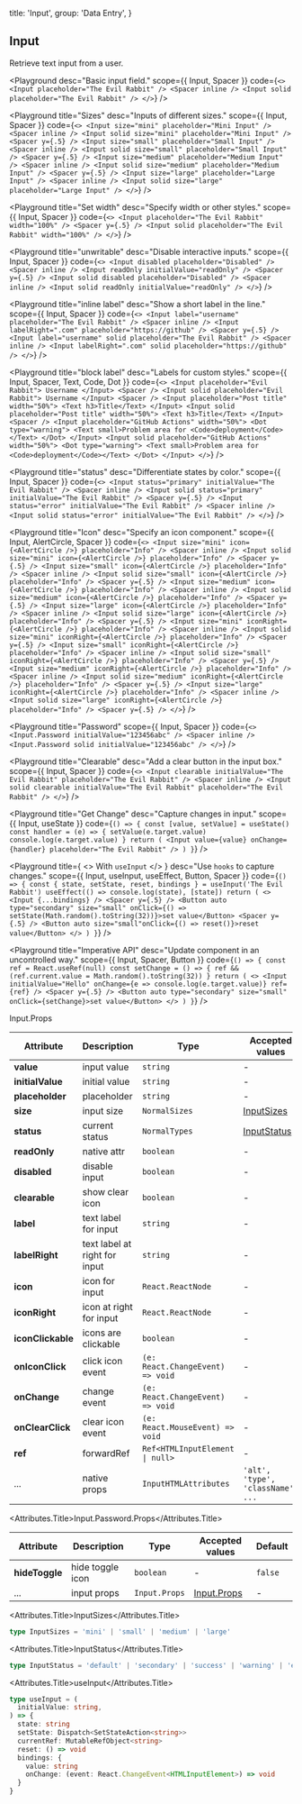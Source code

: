 
  title: 'Input',
  group: 'Data Entry',
}

## Input

Retrieve text input from a user.

<Playground
  desc="Basic input field."
  scope={{ Input, Spacer }}
  code={`
<>
  <Input placeholder="The Evil Rabbit" />
  <Spacer inline />
  <Input solid placeholder="The Evil Rabbit" />
</>
`}
/>

<Playground
  title="Sizes"
  desc="Inputs of different sizes."
  scope={{ Input, Spacer }}
  code={`
<>
  <Input size="mini" placeholder="Mini Input" />
  <Spacer inline />
  <Input solid size="mini" placeholder="Mini Input" />
  <Spacer y={.5} />
  <Input size="small" placeholder="Small Input" />
  <Spacer inline />
  <Input solid size="small" placeholder="Small Input" />
  <Spacer y={.5} />
  <Input size="medium" placeholder="Medium Input" />
  <Spacer inline />
  <Input solid size="medium" placeholder="Medium Input" />
  <Spacer y={.5} />
  <Input size="large" placeholder="Large Input" />
  <Spacer inline />
  <Input solid size="large" placeholder="Large Input" />
</>
`}
/>

<Playground
  title="Set width"
  desc="Specify width or other styles."
  scope={{ Input, Spacer }}
  code={`
<>
  <Input placeholder="The Evil Rabbit" width="100%" /> <Spacer y={.5} />
  <Input solid placeholder="The Evil Rabbit" width="100%" />
</>
`}
/>

<Playground
  title="unwritable"
  desc="Disable interactive inputs."
  scope={{ Input, Spacer }}
  code={`
<>
  <Input disabled placeholder="Disabled" />
  <Spacer inline />
  <Input readOnly initialValue="readOnly" />
  <Spacer y={.5} />
  <Input solid disabled placeholder="Disabled" />
  <Spacer inline />
  <Input solid readOnly initialValue="readOnly" />
</>
`}
/>

<Playground
  title="inline label"
  desc="Show a short label in the line."
  scope={{ Input, Spacer }}
  code={`
<>
  <Input label="username" placeholder="The Evil Rabbit" />
  <Spacer inline />
  <Input labelRight=".com" placeholder="https://github" />
  <Spacer y={.5} />
  <Input label="username" solid placeholder="The Evil Rabbit" />
  <Spacer inline />
  <Input labelRight=".com" solid placeholder="https://github" />
</>
`}
/>

<Playground
  title="block label"
  desc="Labels for custom styles."
  scope={{ Input, Spacer, Text, Code, Dot }}
  code={`
<>
  <Input placeholder="Evil Rabbit">
    Username
  </Input>
  <Spacer />
  <Input solid placeholder="Evil Rabbit">
    Username
  </Input>
  <Spacer />
  <Input placeholder="Post title" width="50%">
    <Text h3>Title</Text>
  </Input>
  <Input solid placeholder="Post title" width="50%">
    <Text h3>Title</Text>
  </Input>
  <Spacer />
  <Input placeholder="GitHub Actions" width="50%">
    <Dot type="warning">
      <Text small>Problem area for <Code>deployment</Code></Text>
    </Dot>
  </Input>
  <Input solid placeholder="GitHub Actions" width="50%">
    <Dot type="warning">
      <Text small>Problem area for <Code>deployment</Code></Text>
    </Dot>
  </Input>
</>
`}
/>

<Playground
  title="status"
  desc="Differentiate states by color."
  scope={{ Input, Spacer }}
  code={`
<>
  <Input status="primary" initialValue="The Evil Rabbit" />
  <Spacer inline />
  <Input solid status="primary" initialValue="The Evil Rabbit" />
  <Spacer y={.5} />
  <Input status="error" initialValue="The Evil Rabbit" />
  <Spacer inline />
  <Input solid status="error" initialValue="The Evil Rabbit" />
</>
`}
/>

<Playground
  title="Icon"
  desc="Specify an icon component."
  scope={{ Input, AlertCircle, Spacer }}
  code={`
<>
  <Input size="mini" icon={<AlertCircle />} placeholder="Info" />
  <Spacer inline />
  <Input solid size="mini" icon={<AlertCircle />} placeholder="Info" />
  <Spacer y={.5} />
  <Input size="small" icon={<AlertCircle />} placeholder="Info" />
  <Spacer inline />
  <Input solid size="small" icon={<AlertCircle />} placeholder="Info" />
  <Spacer y={.5} />
  <Input size="medium" icon={<AlertCircle />} placeholder="Info" />
  <Spacer inline />
  <Input solid size="medium" icon={<AlertCircle />} placeholder="Info" />
  <Spacer y={.5} />
  <Input size="large" icon={<AlertCircle />} placeholder="Info" />
  <Spacer inline />
  <Input solid size="large" icon={<AlertCircle />} placeholder="Info" />
  <Spacer y={.5} />
  <Input size="mini" iconRight={<AlertCircle />} placeholder="Info" />
  <Spacer inline />
  <Input solid size="mini" iconRight={<AlertCircle />} placeholder="Info" />
  <Spacer y={.5} />
  <Input size="small" iconRight={<AlertCircle />} placeholder="Info" />
  <Spacer inline />
  <Input solid size="small" iconRight={<AlertCircle />} placeholder="Info" />
  <Spacer y={.5} />
  <Input size="medium" iconRight={<AlertCircle />} placeholder="Info" />
  <Spacer inline />
  <Input solid size="medium" iconRight={<AlertCircle />} placeholder="Info" />
  <Spacer y={.5} />
  <Input size="large" iconRight={<AlertCircle />} placeholder="Info" />
  <Spacer inline />
  <Input solid size="large" iconRight={<AlertCircle />} placeholder="Info" />
  <Spacer y={.5} />
</>
`}
/>

<Playground
  title="Password"
  scope={{ Input, Spacer }}
  code={`
<>
  <Input.Password initialValue="123456abc" />
  <Spacer inline />
  <Input.Password solid initialValue="123456abc" />
</>
`}
/>

<Playground
  title="Clearable"
  desc="Add a clear button in the input box."
  scope={{ Input, Spacer }}
  code={`
<>
  <Input clearable initialValue="The Evil Rabbit" placeholder="The Evil Rabbit" />
  <Spacer inline />
  <Input solid clearable initialValue="The Evil Rabbit" placeholder="The Evil Rabbit" />
</>
`}
/>

<Playground
  title="Get Change"
  desc="Capture changes in input."
  scope={{ Input, useState }}
  code={`
() => {
  const [value, setValue] = useState()
  const handler = (e) => {
    setValue(e.target.value)
    console.log(e.target.value)
  }
  return (
    <Input value={value} onChange={handler} placeholder="The Evil Rabbit" />
  )
}
`}
/>

<Playground
  title={
    <>
      With <Code>useInput</Code>
    </>
  }
  desc="Use `hooks` to capture changes."
  scope={{ Input, useInput, useEffect, Button, Spacer }}
  code={`
() => {
  const { state, setState, reset, bindings } = useInput('The Evil Rabbit')
  useEffect(() => console.log(state), [state])
  return (
    <>
      <Input {...bindings} />
      <Spacer y={.5} />
      <Button auto type="secondary" size="small"
        onClick={() => setState(Math.random().toString(32))}>set value</Button>
      <Spacer y={.5} />
      <Button auto size="small"onClick={() => reset()}>reset value</Button>
    </>
  )
}
`}
/>

<Playground
  title="Imperative API"
  desc="Update component in an uncontrolled way."
  scope={{ Input, Spacer, Button }}
  code={`
() => {
  const ref = React.useRef(null)
  const setChange = () => {
    ref && (ref.current.value = Math.random().toString(32))
  }
  return (
    <>
      <Input initialValue="Hello" onChange={e => console.log(e.target.value)} ref={ref} />
      <Spacer y={.5} />
      <Button auto type="secondary" size="small"
        onClick={setChange}>set value</Button>
    </>
  )
}
`}
/>

<Attributes edit="/pages/en-us/components/input.mdx">
<Attributes.Title>Input.Props</Attributes.Title>

| Attribute         | Description                   | Type                                           | Accepted values                   | Default   |
| ----------------- | ----------------------------- | ---------------------------------------------- | --------------------------------- | --------- |
| **value**         | input value                   | `string`                                       | -                                 | -         |
| **initialValue**  | initial value                 | `string`                                       | -                                 | -         |
| **placeholder**   | placeholder                   | `string`                                       | -                                 | -         |
| **size**          | input size                    | `NormalSizes`                                  | [InputSizes](#inputsizes)         | `medium`  |
| **status**        | current status                | `NormalTypes`                                  | [InputStatus](#inputstatus)       | `default` |
| **readOnly**      | native attr                   | `boolean`                                      | -                                 | `false`   |
| **disabled**      | disable input                 | `boolean`                                      | -                                 | `false`   |
| **clearable**     | show clear icon               | `boolean`                                      | -                                 | `false`   |
| **label**         | text label for input          | `string`                                       | -                                 | -         |
| **labelRight**    | text label at right for input | `string`                                       | -                                 | -         |
| **icon**          | icon for input                | `React.ReactNode`                              | -                                 | -         |
| **iconRight**     | icon at right for input       | `React.ReactNode`                              | -                                 | -         |
| **iconClickable** | icons are clickable           | `boolean`                                      | -                                 | `false`   |
| **onIconClick**   | click icon event              | `(e: React.ChangeEvent) => void`               | -                                 | -         |
| **onChange**      | change event                  | `(e: React.ChangeEvent) => void`               | -                                 | -         |
| **onClearClick**  | clear icon event              | `(e: React.MouseEvent) => void`                | -                                 | -         |
| **ref**           | forwardRef                    | <Code>Ref<HTMLInputElement &#124; null></Code> | -                                 | -         |
| ...               | native props                  | `InputHTMLAttributes`                          | `'alt', 'type', 'className', ...` | -         |

<Attributes.Title>Input.Password.Props</Attributes.Title>

| Attribute      | Description      | Type          | Accepted values             | Default |
| -------------- | ---------------- | ------------- | --------------------------- | ------- |
| **hideToggle** | hide toggle icon | `boolean`     | -                           | `false` |
| ...            | input props      | `Input.Props` | [Input.Props](#input.props) | -       |

<Attributes.Title>InputSizes</Attributes.Title>

```ts
type InputSizes = 'mini' | 'small' | 'medium' | 'large'
```

<Attributes.Title>InputStatus</Attributes.Title>

```ts
type InputStatus = 'default' | 'secondary' | 'success' | 'warning' | 'error'
```

<Attributes.Title>useInput</Attributes.Title>

```ts
type useInput = (
  initialValue: string,
) => {
  state: string
  setState: Dispatch<SetStateAction<string>>
  currentRef: MutableRefObject<string>
  reset: () => void
  bindings: {
    value: string
    onChange: (event: React.ChangeEvent<HTMLInputElement>) => void
  }
}
```

</Attributes>

